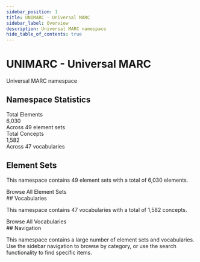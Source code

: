 ```yaml
---
sidebar_position: 1
title: UNIMARC - Universal MARC
sidebar_label: Overview
description: Universal MARC namespace
hide_table_of_contents: true
---
```



# UNIMARC - Universal MARC

Universal MARC namespace

## Namespace Statistics

<div style={{ display: 'flex', gap: '20px', marginBottom: '40px', flexWrap: 'wrap' }}>
  <div style={{ background: '#e3f2fd', padding: '20px', borderRadius: '8px', flex: '1', minWidth: '200px' }}>
    <div style={{ fontSize: '0.9rem', color: '#666' }}>Total Elements</div>
    <div style={{ fontSize: '2rem', fontWeight: 'bold', color: '#1976d2' }}>6,030</div>
    <div style={{ fontSize: '0.8rem', color: '#999' }}>Across 49 element sets</div>
  </div>
  <div style={{ background: '#f3e5f5', padding: '20px', borderRadius: '8px', flex: '1', minWidth: '200px' }}>
    <div style={{ fontSize: '0.9rem', color: '#666' }}>Total Concepts</div>
    <div style={{ fontSize: '2rem', fontWeight: 'bold', color: '#7b1fa2' }}>1,582</div>
    <div style={{ fontSize: '0.8rem', color: '#999' }}>Across 47 vocabularies</div>
  </div>
</div>

## Element Sets

This namespace contains 49 element sets with a total of 6,030 elements.

<div style={{ display: 'grid', gap: '20px', marginBottom: '40px' }}>
  <ElementSetCard 
    elementSet={{
      id: 'ub0XX',
      title: 'UNIMARC/B elements 0XX',
      description: '',
      elementCount: 207,
      languages: ["English"],
      url: 'https://www.iflastandards.info/unimarc/unimarcb/elements/0XX'
    }}
  />
  <ElementSetCard 
    elementSet={{
      id: 'ub1XX',
      title: 'UNIMARC/B elements 1XX',
      description: '',
      elementCount: 610,
      languages: ["English"],
      url: 'https://www.iflastandards.info/unimarc/unimarcb/elements/1XX'
    }}
  />
  <ElementSetCard 
    elementSet={{
      id: 'ub2XX',
      title: 'UNIMARC/B elements 2XX',
      description: '',
      elementCount: 149,
      languages: ["English"],
      url: 'https://www.iflastandards.info/unimarc/unimarcb/elements/2XX'
    }}
  />
  <ElementSetCard 
    elementSet={{
      id: 'ub3XX',
      title: 'UNIMARC/B elements 3XX',
      description: '',
      elementCount: 176,
      languages: ["English"],
      url: 'https://www.iflastandards.info/unimarc/unimarcb/elements/3XX'
    }}
  />
  <ElementSetCard 
    elementSet={{
      id: 'ub41X',
      title: 'UNIMARC/B elements 41X',
      description: '',
      elementCount: 200,
      languages: ["English"],
      url: 'https://www.iflastandards.info/unimarc/unimarcb/elements/41X'
    }}
  />
  <ElementSetCard 
    elementSet={{
      id: 'ub42X',
      title: 'UNIMARC/B elements 42X',
      description: '',
      elementCount: 250,
      languages: ["English"],
      url: 'https://www.iflastandards.info/unimarc/unimarcb/elements/42X'
    }}
  />
  <ElementSetCard 
    elementSet={{
      id: 'ub43X',
      title: 'UNIMARC/B elements 43X',
      description: '',
      elementCount: 400,
      languages: ["English"],
      url: 'https://www.iflastandards.info/unimarc/unimarcb/elements/43X'
    }}
  />
  <ElementSetCard 
    elementSet={{
      id: 'ub44X',
      title: 'UNIMARC/B elements 44X',
      description: '',
      elementCount: 450,
      languages: ["English"],
      url: 'https://www.iflastandards.info/unimarc/unimarcb/elements/44X'
    }}
  />
  <ElementSetCard 
    elementSet={{
      id: 'ub45X',
      title: 'UNIMARC/B elements 45X',
      description: '',
      elementCount: 300,
      languages: ["English"],
      url: 'https://www.iflastandards.info/unimarc/unimarcb/elements/45X'
    }}
  />
  <ElementSetCard 
    elementSet={{
      id: 'ub46X',
      title: 'UNIMARC/B elements 46X',
      description: '',
      elementCount: 200,
      languages: ["English"],
      url: 'https://www.iflastandards.info/unimarc/unimarcb/elements/46X'
    }}
  />
  <ElementSetCard 
    elementSet={{
      id: 'ub47X',
      title: 'UNIMARC/B elements 47X',
      description: '',
      elementCount: 50,
      languages: ["English"],
      url: 'https://www.iflastandards.info/unimarc/unimarcb/elements/47X'
    }}
  />
  <ElementSetCard 
    elementSet={{
      id: 'ub48X',
      title: 'UNIMARC/B elements 48X',
      description: '',
      elementCount: 150,
      languages: ["English"],
      url: 'https://www.iflastandards.info/unimarc/unimarcb/elements/48X'
    }}
  />
  <ElementSetCard 
    elementSet={{
      id: 'ub5XX',
      title: 'UNIMARC/B elements 5XX',
      description: '',
      elementCount: 599,
      languages: ["English"],
      url: 'https://www.iflastandards.info/unimarc/unimarcb/elements/5XX'
    }}
  />
  <ElementSetCard 
    elementSet={{
      id: 'ub60X',
      title: 'UNIMARC/B elements 60X',
      description: '',
      elementCount: 196,
      languages: ["English"],
      url: 'https://www.iflastandards.info/unimarc/unimarcb/elements/60X'
    }}
  />
  <ElementSetCard 
    elementSet={{
      id: 'ub61X',
      title: 'UNIMARC/B elements 61X',
      description: '',
      elementCount: 33,
      languages: ["English"],
      url: 'https://www.iflastandards.info/unimarc/unimarcb/elements/61X'
    }}
  />
  <ElementSetCard 
    elementSet={{
      id: 'ub62X',
      title: 'UNIMARC/B elements 62X',
      description: '',
      elementCount: 780,
      languages: ["English"],
      url: 'https://www.iflastandards.info/unimarc/unimarcb/elements/62X'
    }}
  />
  <ElementSetCard 
    elementSet={{
      id: 'ub66X',
      title: 'UNIMARC/B elements 66X',
      description: '',
      elementCount: 2,
      languages: ["English"],
      url: 'https://www.iflastandards.info/unimarc/unimarcb/elements/66X'
    }}
  />
  <ElementSetCard 
    elementSet={{
      id: 'ub67X',
      title: 'UNIMARC/B elements 67X',
      description: '',
      elementCount: 12,
      languages: ["English"],
      url: 'https://www.iflastandards.info/unimarc/unimarcb/elements/67X'
    }}
  />
  <ElementSetCard 
    elementSet={{
      id: 'ub68X',
      title: 'UNIMARC/B elements 68X',
      description: '',
      elementCount: 9,
      languages: ["English"],
      url: 'https://www.iflastandards.info/unimarc/unimarcb/elements/68X'
    }}
  />
  <ElementSetCard 
    elementSet={{
      id: 'ub7XX',
      title: 'UNIMARC/B elements 7XX',
      description: '',
      elementCount: 493,
      languages: ["English"],
      url: 'https://www.iflastandards.info/unimarc/unimarcb/elements/7XX'
    }}
  />
  <ElementSetCard 
    elementSet={{
      id: 'ub801',
      title: 'UNIMARC/B elements 801',
      description: '',
      elementCount: 24,
      languages: ["English"],
      url: 'https://www.iflastandards.info/unimarc/unimarcb/elements/801'
    }}
  />
  <ElementSetCard 
    elementSet={{
      id: 'ub802',
      title: 'UNIMARC/B elements 802',
      description: '',
      elementCount: 1,
      languages: ["English"],
      url: 'https://www.iflastandards.info/unimarc/unimarcb/elements/802'
    }}
  />
  <ElementSetCard 
    elementSet={{
      id: 'ub830',
      title: 'UNIMARC/B elements 830',
      description: '',
      elementCount: 1,
      languages: ["English"],
      url: 'https://www.iflastandards.info/unimarc/unimarcb/elements/830'
    }}
  />
  <ElementSetCard 
    elementSet={{
      id: 'ub850',
      title: 'UNIMARC/B elements 850',
      description: '',
      elementCount: 1,
      languages: ["English"],
      url: 'https://www.iflastandards.info/unimarc/unimarcb/elements/850'
    }}
  />
  <ElementSetCard 
    elementSet={{
      id: 'ub856',
      title: 'UNIMARC/B elements 856',
      description: '',
      elementCount: 728,
      languages: ["English"],
      url: 'https://www.iflastandards.info/unimarc/unimarcb/elements/856'
    }}
  />
  <ElementSetCard 
    elementSet={{
      id: 'ub886',
      title: 'UNIMARC/B elements 886',
      description: '',
      elementCount: 9,
      languages: ["English"],
      url: 'https://www.iflastandards.info/unimarc/unimarcb/elements/886'
    }}
  />
  <ElementSetCard 
    elementSet={{
      id: 'altos',
      title: 'UNIMARC: Cartographic materials: Altitude of sensor',
      description: 'The altitude of the platform of an aerial photography or remote sensing sensor.',
      elementCount: 0,
      languages: ["English"],
      url: 'https://www.iflastandards.info/unimarc/terms/altos'
    }}
  />
  <ElementSetCard 
    elementSet={{
      id: 'altos',
      title: 'UNIMARC: Cartographic materials: Attitude of sensor',
      description: 'The attitude of a sensed image resulting from the angle of an aerial photography or remote sensing sensor.',
      elementCount: 0,
      languages: ["English"],
      url: 'https://www.iflastandards.info/unimarc/terms/attos'
    }}
  />
  <ElementSetCard 
    elementSet={{
      id: 'satcat',
      title: 'UNIMARC: Cartographic materials: Category of satellite',
      description: 'The category of satellite for a remote sensing image.',
      elementCount: 0,
      languages: ["English"],
      url: 'https://www.iflastandards.info/unimarc/terms/satcat'
    }}
  />
  <ElementSetCard 
    elementSet={{
      id: 'cartcha',
      title: 'UNIMARC: Cartographic materials: Character',
      description: 'The character of a cartographic Image.',
      elementCount: 0,
      languages: ["English"],
      url: 'https://www.iflastandards.info/unimarc/terms/cartcha'
    }}
  />
  <ElementSetCard 
    elementSet={{
      id: 'cartcol',
      title: 'UNIMARC: Cartographic materials: Colour indicator',
      description: 'Indicator of the use of colour on a cartographic item.',
      elementCount: 0,
      languages: ["English"],
      url: 'https://www.iflastandards.info/unimarc/terms/cartcol'
    }}
  />
  <ElementSetCard 
    elementSet={{
      id: 'cartfor',
      title: 'UNIMARC: Cartographic materials: Form of item',
      description: 'The form of a cartographic item,',
      elementCount: 0,
      languages: ["English"],
      url: 'https://www.iflastandards.info/unimarc/terms/cartfor'
    }}
  />
  <ElementSetCard 
    elementSet={{
      id: 'cartpro',
      title: 'UNIMARC: Cartographic materials: Map projection',
      description: 'The type of map projection of a cartographic item.',
      elementCount: 0,
      languages: ["English"],
      url: 'https://www.iflastandards.info/unimarc/terms/cartpro'
    }}
  />
  <ElementSetCard 
    elementSet={{
      id: 'altos',
      title: 'UNIMARC: Cartographic materials: Name of satellite',
      description: 'The name of the satellite for a remote sensing image.',
      elementCount: 0,
      languages: ["English"],
      url: 'https://www.iflastandards.info/unimarc/terms/satname'
    }}
  />
  <ElementSetCard 
    elementSet={{
      id: 'altos',
      title: 'UNIMARC: Cartographic materials: Planet',
      description: 'The planet to which cartographic materials apply.',
      elementCount: 0,
      languages: ["English"],
      url: 'https://www.iflastandards.info/unimarc/terms/planet'
    }}
  />
  <ElementSetCard 
    elementSet={{
      id: 'altos',
      title: 'UNIMARC: Cartographic materials: Position of platform',
      description: 'The position of the platform for a photographic or remote sensing image.',
      elementCount: 0,
      languages: ["English"],
      url: 'https://www.iflastandards.info/unimarc/terms/cartpop'
    }}
  />
  <ElementSetCard 
    elementSet={{
      id: 'altos',
      title: 'UNIMARC: Cartographic materials: Presentation technique',
      description: 'Presentation technique for a photographic or non-photographic cartographic image.',
      elementCount: 0,
      languages: ["English"],
      url: 'https://www.iflastandards.info/unimarc/terms/cartprt'
    }}
  />
  <ElementSetCard 
    elementSet={{
      id: 'cartret',
      title: 'UNIMARC: Cartographic materials: Recording technique for remote sensing image',
      description: 'The recording technique for a remote sensing image.',
      elementCount: 0,
      languages: ["English"],
      url: 'https://www.iflastandards.info/unimarc/terms/cartret'
    }}
  />
  <ElementSetCard 
    elementSet={{
      id: 'cartrel',
      title: 'UNIMARC: Cartographic materials: Relief',
      description: 'The type of relief of a cartographic item.',
      elementCount: 0,
      languages: ["English"],
      url: 'https://www.iflastandards.info/unimarc/terms/cartrel'
    }}
  />
  <ElementSetCard 
    elementSet={{
      id: 'carttos',
      title: 'UNIMARC: Cartographic materials: Type of scale',
      description: 'The type of scale of a cartographic item.',
      elementCount: 0,
      languages: ["English"],
      url: 'https://www.iflastandards.info/unimarc/terms/carttos'
    }}
  />
  <ElementSetCard 
    elementSet={{
      id: 'chm',
      title: 'UNIMARC: Church mode of musical work',
      description: 'The "Gregorian" church mode of a musical work.',
      elementCount: 0,
      languages: ["English"],
      url: 'https://www.iflastandards.info/unimarc/terms/chm'
    }}
  />
  <ElementSetCard 
    elementSet={{
      id: 'continuingfreq',
      title: 'UNIMARC: Continuing resources: Frequency of issue',
      description: 'The frequency of a  serial or continuing resource.',
      elementCount: 0,
      languages: ["English"],
      url: 'https://www.iflastandards.info/unimarc/terms/continuingfreq'
    }}
  />
  <ElementSetCard 
    elementSet={{
      id: 'elecsmd',
      title: 'UNIMARC: Electronic resources: Specific material designation',
      description: 'The type of data carrier.',
      elementCount: 0,
      languages: ["English"],
      url: 'https://www.iflastandards.info/unimarc/terms/elecsmd'
    }}
  />
  <ElementSetCard 
    elementSet={{
      id: 'fom',
      title: 'UNIMARC: Form of musical work',
      description: 'The form of a musical work.',
      elementCount: 0,
      languages: ["Arabic","Czech","German","Greek","English","Spanish","Basque","French","Hungarian","Italian","Japanese","Latin","Norwegian","Polish","Portuguese","Romanian","Russian","Swedish"],
      url: 'https://www.iflastandards.info/unimarc/terms/fom'
    }}
  />
  <ElementSetCard 
    elementSet={{
      id: 'tos',
      title: 'UNIMARC: Format of notated music: Type of score',
      description: 'The type of music score.',
      elementCount: 0,
      languages: ["English"],
      url: 'https://www.iflastandards.info/unimarc/terms/tos'
    }}
  />
  <ElementSetCard 
    elementSet={{
      id: 'key',
      title: 'UNIMARC: Key of musical work',
      description: 'The key of a musical work.',
      elementCount: 0,
      languages: ["English"],
      url: 'https://www.iflastandards.info/unimarc/terms/key'
    }}
  />
  <ElementSetCard 
    elementSet={{
      id: 'mop',
      title: 'UNIMARC: Medium of performance',
      description: 'Instruments and/or voices, devices and other performers which make up a musical work.',
      elementCount: 0,
      languages: ["Arabic","Catalan","German","Greek","English","Spanish","French","Hungarian","Italian","Japanese","Latin","Dutch","Norwegian","Portuguese","Russian","Swedish"],
      url: 'https://www.iflastandards.info/unimarc/terms/mop'
    }}
  />
  <ElementSetCard 
    elementSet={{
      id: 'tac',
      title: 'UNIMARC: Target audience',
      description: 'Type of intended audience.',
      elementCount: 0,
      languages: ["English"],
      url: 'https://www.iflastandards.info/unimarc/terms/tac'
    }}
  />
  <ElementSetCard 
    elementSet={{
      id: 'ter',
      title: 'UNIMARC: Type of electronic resource',
      description: 'The type of data file.',
      elementCount: 0,
      languages: ["English","Italian"],
      url: 'https://www.iflastandards.info/unimarc/terms/ter'
    }}
  />
</div>
<div style={{ textAlign: 'center', marginBottom: '40px' }}>
  <CompactButton to="/elements">Browse All Element Sets</CompactButton>
</div>
## Vocabularies

This namespace contains 47 vocabularies with a total of 1,582 concepts.

<div style={{ display: 'grid', gridTemplateColumns: 'repeat(auto-fill, minmax(300px, 1fr))', gap: '16px', marginBottom: '40px' }}>
  <VocabularyCard 
    vocabulary={{
      id: 'altos',
      title: 'UNIMARC: Cartographic materials: Altitude of sensor',
      description: 'The altitude of the platform of an aerial photography or remote sensing sensor.',
      conceptCount: 3,
      languages: ["English"],
      category: 'cartographic',
      url: 'https://www.iflastandards.info/unimarc/terms/altos'
    }}
  />
  <VocabularyCard 
    vocabulary={{
      id: 'altos',
      title: 'UNIMARC: Cartographic materials: Attitude of sensor',
      description: 'The attitude of a sensed image resulting from the angle of an aerial photography or remote sensing sensor.',
      conceptCount: 3,
      languages: ["English"],
      category: 'cartographic',
      url: 'https://www.iflastandards.info/unimarc/terms/attos'
    }}
  />
  <VocabularyCard 
    vocabulary={{
      id: 'satcat',
      title: 'UNIMARC: Cartographic materials: Category of satellite',
      description: 'The category of satellite for a remote sensing image.',
      conceptCount: 3,
      languages: ["English"],
      category: 'cartographic',
      url: 'https://www.iflastandards.info/unimarc/terms/satcat'
    }}
  />
  <VocabularyCard 
    vocabulary={{
      id: 'cartcha',
      title: 'UNIMARC: Cartographic materials: Character',
      description: 'The character of a cartographic Image.',
      conceptCount: 3,
      languages: ["English"],
      category: 'cartographic',
      url: 'https://www.iflastandards.info/unimarc/terms/cartcha'
    }}
  />
  <VocabularyCard 
    vocabulary={{
      id: 'cartcol',
      title: 'UNIMARC: Cartographic materials: Colour indicator',
      description: 'Indicator of the use of colour on a cartographic item.',
      conceptCount: 2,
      languages: ["English"],
      category: 'cartographic',
      url: 'https://www.iflastandards.info/unimarc/terms/cartcol'
    }}
  />
  <VocabularyCard 
    vocabulary={{
      id: 'cartfor',
      title: 'UNIMARC: Cartographic materials: Form of item',
      description: 'The form of a cartographic item,',
      conceptCount: 11,
      languages: ["English"],
      category: 'cartographic',
      url: 'https://www.iflastandards.info/unimarc/terms/cartfor'
    }}
  />
  <VocabularyCard 
    vocabulary={{
      id: 'cartpro',
      title: 'UNIMARC: Cartographic materials: Map projection',
      description: 'The type of map projection of a cartographic item.',
      conceptCount: 47,
      languages: ["English"],
      category: 'cartographic',
      url: 'https://www.iflastandards.info/unimarc/terms/cartpro'
    }}
  />
  <VocabularyCard 
    vocabulary={{
      id: 'altos',
      title: 'UNIMARC: Cartographic materials: Name of satellite',
      description: 'The name of the satellite for a remote sensing image.',
      conceptCount: 14,
      languages: ["English"],
      category: 'cartographic',
      url: 'https://www.iflastandards.info/unimarc/terms/satname'
    }}
  />
  <VocabularyCard 
    vocabulary={{
      id: 'altos',
      title: 'UNIMARC: Cartographic materials: Planet',
      description: 'The planet to which cartographic materials apply.',
      conceptCount: 10,
      languages: ["English"],
      category: 'cartographic',
      url: 'https://www.iflastandards.info/unimarc/terms/planet'
    }}
  />
  <VocabularyCard 
    vocabulary={{
      id: 'altos',
      title: 'UNIMARC: Cartographic materials: Position of platform',
      description: 'The position of the platform for a photographic or remote sensing image.',
      conceptCount: 3,
      languages: ["English"],
      category: 'cartographic',
      url: 'https://www.iflastandards.info/unimarc/terms/cartpop'
    }}
  />
  <VocabularyCard 
    vocabulary={{
      id: 'altos',
      title: 'UNIMARC: Cartographic materials: Presentation technique',
      description: 'Presentation technique for a photographic or non-photographic cartographic image.',
      conceptCount: 22,
      languages: ["English"],
      category: 'cartographic',
      url: 'https://www.iflastandards.info/unimarc/terms/cartprt'
    }}
  />
  <VocabularyCard 
    vocabulary={{
      id: 'cartret',
      title: 'UNIMARC: Cartographic materials: Recording technique for remote sensing image',
      description: 'The recording technique for a remote sensing image.',
      conceptCount: 10,
      languages: ["English"],
      category: 'cartographic',
      url: 'https://www.iflastandards.info/unimarc/terms/cartret'
    }}
  />
  <VocabularyCard 
    vocabulary={{
      id: 'cartrel',
      title: 'UNIMARC: Cartographic materials: Relief',
      description: 'The type of relief of a cartographic item.',
      conceptCount: 13,
      languages: ["English"],
      category: 'cartographic',
      url: 'https://www.iflastandards.info/unimarc/terms/cartrel'
    }}
  />
  <VocabularyCard 
    vocabulary={{
      id: 'carttos',
      title: 'UNIMARC: Cartographic materials: Type of scale',
      description: 'The type of scale of a cartographic item.',
      conceptCount: 3,
      languages: ["English"],
      category: 'cartographic',
      url: 'https://www.iflastandards.info/unimarc/terms/carttos'
    }}
  />
  <VocabularyCard 
    vocabulary={{
      id: 'graphicsfd',
      title: 'UNIMARC: Graphics: Functional designation',
      description: 'The functional form of the graphics item.',
      conceptCount: 18,
      languages: ["English"],
      category: 'graphics',
      url: 'https://www.iflastandards.info/unimarc/terms/graphicsfd'
    }}
  />
  <VocabularyCard 
    vocabulary={{
      id: 'altos',
      title: 'UNIMARC: Graphics: Primary support material',
      description: 'The type of material used for the primary support (i.e., the support or base on which an image is printed or executed) of a non-projected graphic.',
      conceptCount: 7,
      languages: ["English"],
      category: 'graphics',
      url: 'https://www.iflastandards.info/unimarc/terms/graphicspsm'
    }}
  />
  <VocabularyCard 
    vocabulary={{
      id: 'graphicssmd',
      title: 'UNIMARC: Graphics: Specific material designation',
      description: 'The specific material designation that describes the special class of material (usually  the class of physical object) to which the non-projected graphic item belongs.',
      conceptCount: 11,
      languages: ["English"],
      category: 'graphics',
      url: 'https://www.iflastandards.info/unimarc/terms/graphicssmd'
    }}
  />
  <VocabularyCard 
    vocabulary={{
      id: 'altos',
      title: 'UNIMARC: Graphics: Technique (prints)',
      description: 'The technique in which prints are executed.',
      conceptCount: 29,
      languages: ["English"],
      category: 'graphics',
      url: 'https://www.iflastandards.info/unimarc/terms/graphicstp'
    }}
  />
  <VocabularyCard 
    vocabulary={{
      id: 'graphicstd',
      title: 'UNIMARC: Graphics: Techniques (drawings, paintings)',
      description: 'The technique in which drawing and paintings are executed.',
      conceptCount: 30,
      languages: ["English"],
      category: 'graphics',
      url: 'https://www.iflastandards.info/unimarc/terms/graphicstd'
    }}
  />
  <VocabularyCard 
    vocabulary={{
      id: 'altos',
      title: 'UNIMARC: Sound recordings: Accompanying textual material',
      description: 'The contents of programme notes and other accompanying text of a sound recording.',
      conceptCount: 15,
      languages: ["English"],
      category: 'sound-recordings',
      url: 'https://www.iflastandards.info/unimarc/terms/soundatm'
    }}
  />
  <VocabularyCard 
    vocabulary={{
      id: 'altos',
      title: 'UNIMARC: Sound recordings: Dimensions',
      description: 'The diameter of an open reel tape or a disc, or the dimensions of a cassette, cartridge or cylinder form of sound recording.',
      conceptCount: 14,
      languages: ["English"],
      category: 'sound-recordings',
      url: 'https://www.iflastandards.info/unimarc/terms/sounddim'
    }}
  />
  <VocabularyCard 
    vocabulary={{
      id: 'altos',
      title: 'UNIMARC: Sound recordings: Form of release',
      description: 'The form of release of a sound recording.',
      conceptCount: 9,
      languages: ["English"],
      category: 'sound-recordings',
      url: 'https://www.iflastandards.info/unimarc/terms/soundfor'
    }}
  />
  <VocabularyCard 
    vocabulary={{
      id: 'altos',
      title: 'UNIMARC: Sound recordings: Groove width',
      description: 'The width of the grooves on sound recording discs.',
      conceptCount: 5,
      languages: ["English"],
      category: 'sound-recordings',
      url: 'https://www.iflastandards.info/unimarc/terms/soundgrw'
    }}
  />
  <VocabularyCard 
    vocabulary={{
      id: 'soundcut',
      title: 'UNIMARC: Sound recordings: Kind of cutting',
      description: 'The kind of cutting of a sound recording disk or cylinder.',
      conceptCount: 4,
      languages: ["English"],
      category: 'sound-recordings',
      url: 'https://www.iflastandards.info/unimarc/terms/soundcut'
    }}
  />
  <VocabularyCard 
    vocabulary={{
      id: 'soundmod',
      title: 'UNIMARC: Sound recordings: Kind of sound',
      description: 'The recording mode of a sound recording,',
      conceptCount: 5,
      languages: ["English"],
      category: 'sound-recordings',
      url: 'https://www.iflastandards.info/unimarc/terms/soundmod'
    }}
  />
  <VocabularyCard 
    vocabulary={{
      id: 'soundtec',
      title: 'UNIMARC: Sound recordings: Recording technique',
      description: 'The recording technique of a sound recording.',
      conceptCount: 5,
      languages: ["English"],
      category: 'sound-recordings',
      url: 'https://www.iflastandards.info/unimarc/terms/soundtec'
    }}
  />
  <VocabularyCard 
    vocabulary={{
      id: 'soundrep',
      title: 'UNIMARC: Sound recordings: Special reproduction characteristics',
      description: 'The reproduction characteristics of a sound recording.',
      conceptCount: 11,
      languages: ["English"],
      category: 'sound-recordings',
      url: 'https://www.iflastandards.info/unimarc/terms/soundrep'
    }}
  />
  <VocabularyCard 
    vocabulary={{
      id: 'soundspe',
      title: 'UNIMARC: Sound recordings: Speed',
      description: 'The speed of a sound recording.',
      conceptCount: 19,
      languages: ["English"],
      category: 'sound-recordings',
      url: 'https://www.iflastandards.info/unimarc/terms/soundspe'
    }}
  />
  <VocabularyCard 
    vocabulary={{
      id: 'soundtac',
      title: 'UNIMARC: Sound recordings: Tape configuration',
      description: 'The tape configuration of a sound recording.',
      conceptCount: 11,
      languages: ["English"],
      category: 'sound-recordings',
      url: 'https://www.iflastandards.info/unimarc/terms/soundtac'
    }}
  />
  <VocabularyCard 
    vocabulary={{
      id: 'soundtaw',
      title: 'UNIMARC: Sound recordings: Tape width',
      description: 'The width of a tape of a sound recording.',
      conceptCount: 9,
      languages: ["English"],
      category: 'sound-recordings',
      url: 'https://www.iflastandards.info/unimarc/terms/soundtaw'
    }}
  />
  <VocabularyCard 
    vocabulary={{
      id: 'soundtyp',
      title: 'UNIMARC: Sound recordings: Type of recording',
      description: 'The type of sound recording disc, cylinder or tape.',
      conceptCount: 11,
      languages: ["English"],
      category: 'sound-recordings',
      url: 'https://www.iflastandards.info/unimarc/terms/soundtyp'
    }}
  />
  <VocabularyCard 
    vocabulary={{
      id: 'chm',
      title: 'UNIMARC: Church mode of musical work',
      description: 'The "Gregorian" church mode of a musical work.',
      conceptCount: 13,
      languages: ["English"],
      category: '',
      url: 'https://www.iflastandards.info/unimarc/terms/chm'
    }}
  />
  <VocabularyCard 
    vocabulary={{
      id: 'continuingfreq',
      title: 'UNIMARC: Continuing resources: Frequency of issue',
      description: 'The frequency of a  serial or continuing resource.',
      conceptCount: 19,
      languages: ["English"],
      category: '',
      url: 'https://www.iflastandards.info/unimarc/terms/continuingfreq'
    }}
  />
  <VocabularyCard 
    vocabulary={{
      id: 'elecsmd',
      title: 'UNIMARC: Electronic resources: Specific material designation',
      description: 'The type of data carrier.',
      conceptCount: 11,
      languages: ["English"],
      category: 'electronic-resources',
      url: 'https://www.iflastandards.info/unimarc/terms/elecsmd'
    }}
  />
  <VocabularyCard 
    vocabulary={{
      id: 'fom',
      title: 'UNIMARC: Form of musical work',
      description: 'The form of a musical work.',
      conceptCount: 607,
      languages: ["Arabic","Czech","German","Greek","English","Spanish","Basque","French","Hungarian","Italian","Japanese","Latin","Norwegian","Polish","Portuguese","Romanian","Russian","Swedish"],
      category: '',
      url: 'https://www.iflastandards.info/unimarc/terms/fom'
    }}
  />
  <VocabularyCard 
    vocabulary={{
      id: 'tos',
      title: 'UNIMARC: Format of notated music: Type of score',
      description: 'The type of music score.',
      conceptCount: 19,
      languages: ["English"],
      category: '',
      url: 'https://www.iflastandards.info/unimarc/terms/tos'
    }}
  />
  <VocabularyCard 
    vocabulary={{
      id: 'key',
      title: 'UNIMARC: Key of musical work',
      description: 'The key of a musical work.',
      conceptCount: 31,
      languages: ["English"],
      category: '',
      url: 'https://www.iflastandards.info/unimarc/terms/key'
    }}
  />
  <VocabularyCard 
    vocabulary={{
      id: 'mop',
      title: 'UNIMARC: Medium of performance',
      description: 'Instruments and/or voices, devices and other performers which make up a musical work.',
      conceptCount: 392,
      languages: ["Arabic","Catalan","German","Greek","English","Spanish","French","Hungarian","Italian","Japanese","Latin","Dutch","Norwegian","Portuguese","Russian","Swedish"],
      category: '',
      url: 'https://www.iflastandards.info/unimarc/terms/mop'
    }}
  />
  <VocabularyCard 
    vocabulary={{
      id: 'tac',
      title: 'UNIMARC: Target audience',
      description: 'Type of intended audience.',
      conceptCount: 8,
      languages: ["English"],
      category: '',
      url: 'https://www.iflastandards.info/unimarc/terms/tac'
    }}
  />
  <VocabularyCard 
    vocabulary={{
      id: 'ter',
      title: 'UNIMARC: Type of electronic resource',
      description: 'The type of data file.',
      conceptCount: 13,
      languages: ["English","Italian"],
      category: 'electronic-resources',
      url: 'https://www.iflastandards.info/unimarc/terms/ter'
    }}
  />
  <VocabularyCard 
    vocabulary={{
      id: '3dmat',
      title: 'UNIMARC: Three-dimensional artefacts and realia: Material',
      description: 'The type of material a three-dimensional artefact or realia is made of.',
      conceptCount: 28,
      languages: ["English"],
      category: '3d-materials',
      url: 'https://www.iflastandards.info/unimarc/terms/3dmat'
    }}
  />
  <VocabularyCard 
    vocabulary={{
      id: '3dsmd',
      title: 'UNIMARC: Three-dimensional artefacts and realia: Specific material designation',
      description: 'The specific material designation that describes the special class of material (usually the class of physical object) to which the three-dimensional artefact or realis item belongs.',
      conceptCount: 34,
      languages: ["English"],
      category: '3d-materials',
      url: 'https://www.iflastandards.info/unimarc/terms/3dsmd'
    }}
  />
  <VocabularyCard 
    vocabulary={{
      id: 'visacc',
      title: 'UNIMARC: Visual projections, etc.: Accompanying material',
      description: 'The types of material that accompany a visual projection, videorecording, or motion picture.',
      conceptCount: 9,
      languages: ["English"],
      category: 'visual-projections',
      url: 'https://www.iflastandards.info/unimarc/terms/visacc'
    }}
  />
  <VocabularyCard 
    vocabulary={{
      id: 'viscol',
      title: 'UNIMARC: Visual projections, etc.: Colour',
      description: 'The colour characteristics of a visual projection, videorecording, or motion picture.',
      conceptCount: 5,
      languages: ["English"],
      category: 'visual-projections',
      url: 'https://www.iflastandards.info/unimarc/terms/viscol'
    }}
  />
  <VocabularyCard 
    vocabulary={{
      id: 'visfov',
      title: 'UNIMARC: Visual projections, etc.: Form of release - videorecording',
      description: '',
      conceptCount: 7,
      languages: ["English"],
      category: 'visual-projections',
      url: 'https://www.iflastandards.info/unimarc/terms/visfov'
    }}
  />
  <VocabularyCard 
    vocabulary={{
      id: 'visfor',
      title: 'UNIMARC: Visual projections, etc.: Form of release - visual projection, motion picture',
      description: 'The form of release of a visual projection or motion picture.',
      conceptCount: 14,
      languages: ["English"],
      category: 'visual-projections',
      url: 'https://www.iflastandards.info/unimarc/terms/visfor'
    }}
  />
  <VocabularyCard 
    vocabulary={{
      id: 'vismfs',
      title: 'UNIMARC: Visual projections, etc.: Media for sound',
      description: 'The medium used to carry the sound, when sound is present, of a visual projection, videorecording, or motion picture.',
      conceptCount: 12,
      languages: ["English"],
      category: 'sound-recordings',
      url: 'https://www.iflastandards.info/unimarc/terms/vismfs'
    }}
  />
</div>
<div style={{ textAlign: 'center', marginBottom: '40px' }}>
  <CompactButton to="/vocabularies">Browse All Vocabularies</CompactButton>
</div>
## Navigation

This namespace contains a large number of element sets and vocabularies. Use the sidebar navigation to browse by category, or use the search functionality to find specific items.